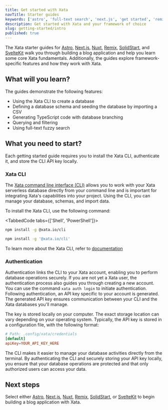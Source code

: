 ```yaml
---
title: Get started with Xata
navTitle: Starter guides
keywords: ['astro', 'full-text search', 'next.js', 'get started', 'remix', 'solidstart', 'sveltekit', 'blog app']
description: Get started with Xata and your framework of choice
slug: getting-started/intro
published: true
---
```


The Xata starter guides for [Astro](/docs/getting-started/astro), [Next.js](/docs/getting-started/nextjs), [Nuxt](/docs/getting-started/nuxt), [Remix](/docs/getting-started/remix), [SolidStart](/docs/getting-started/solidstart), and [SvelteKit](/docs/getting-started/sveltekit) walk you through building a blog application and help you learn some core Xata fundamentals. Additionally, the guides explore framework-specific features and how they work with Xata.

## What will you learn?

The guides demonstrate the following features:

- Using the Xata CLI to create a database
- Defining a database schema and seeding the database by importing a CSV
- Generating TypeScript code with database branching
- Querying and filtering
- Using full-text fuzzy search

## What you need to start?

Each getting started guide requires you to install the Xata CLI, authenticate it, and store the CLI API key locally.

### Xata CLI

The [Xata command line interface (CLI)](/docs/getting-started/installation) allows you to work with your Xata serverless database directly from your command line and is important for integrating Xata's capabilities into your project. Using the CLI, you can manage your database, schemas, and import data.

To install the Xata CLI, use the following command:

<TabbedCode tabs={['Shell', 'PowerShell']}>

```sh
npm install -g @xata.io/cli
```

```sh
npm install -g '@xata.io/cli'
```

</TabbedCode>

To learn more about the Xata CLI, refer to [documentation](<(/docs/getting-started/installation)>)

### Authentication

Authentication links the CLI to your Xata account, enabling you to perform database operations securely. If you are not yet a Xata user, the authentication process also guides you through creating a new account.
You can use the command `xata auth login` to initiate authentication. Following authentication, an API key specific to your account is generated.
The generated API key ensures communication between your CLI and the Xata databases you'll manage.

The key is stored locally on your computer. The exact storage location can vary depending on your operating system. Typically, the API key is stored in a configuration file, with the following format:

```toml
# Path: .config/xata/credentials
[default]
apiKey=YOUR_API_KEY_HERE
```

The CLI makes it easier to manage your database activities directly from the terminal. By authenticating the CLI and securely storing your API key locally, you ensure that your database operations are protected and that only authorized users can access your data.

## Next steps

Select either [Astro](/docs/getting-started/astro), [Next.js](/docs/getting-started/nextjs), [Nuxt](/docs/getting-started/nuxt), [Remix](/docs/getting-started/remix), [SolidStart](/docs/getting-started/solidstart), or [SvelteKit](/docs/getting-started/sveltekit) to begin building a blog application with Xata.
